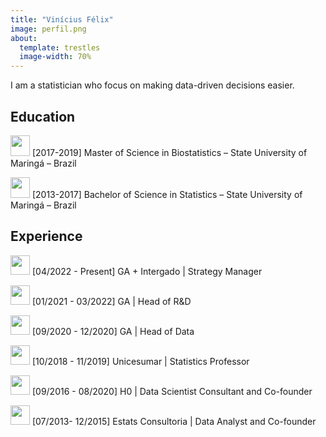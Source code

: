 ```yaml
---
title: "Vinícius Félix"
image: perfil.png
about:
  template: trestles
  image-width: 70%
---
```


I am a statistician who focus on making data-driven decisions easier.

## Education

![](images/uem_logo.jpg){width="31" height="33"} \[2017-2019\] Master of Science in Biostatistics -- State University of Maringá -- Brazil

![](images/uem_logo.jpg){width="31" height="33"} \[2013-2017\] Bachelor of Science in Statistics -- State University of Maringá -- Brazil

## Experience

![](images/ga_logo.jpg){width="31"} \[04/2022 - Present\] GA + Intergado \| Strategy Manager

![](images/ga_logo.jpg){width="31"} \[01/2021 - 03/2022\] GA \| Head of R&D

![](images/ga_logo.jpg){width="31"} \[09/2020 - 12/2020\] GA \| Head of Data

![](images/unicesumar_logo-01.png){width="31"} \[10/2018 - 11/2019\] Unicesumar \| Statistics Professor

![](images/h0_logo.jpg){width="31"} \[09/2016 - 08/2020\] H0 \| Data Scientist Consultant and Co-founder

![](images/estats_logo-01.jpg){width="31"} \[07/2013- 12/2015\] Estats Consultoria \| Data Analyst and Co-founder
